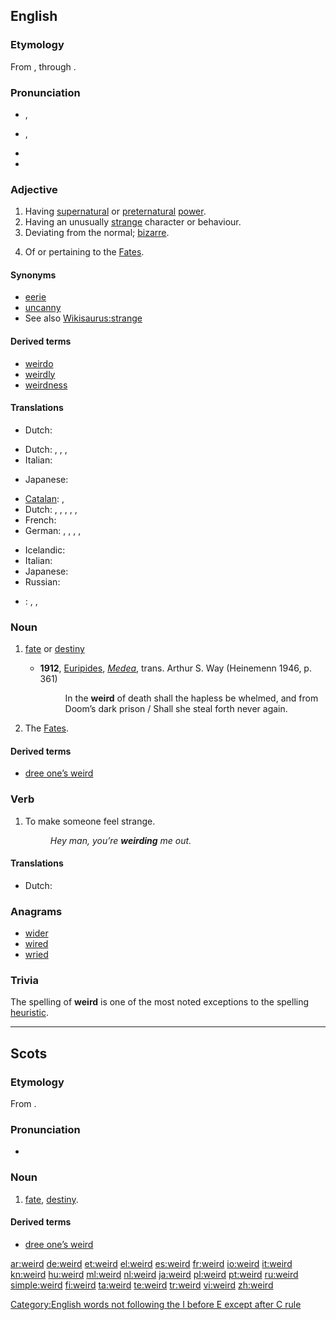 {{was wotd|2007|March|5}}
==English==

===Etymology===
From {{etyl|ang}} {{term|wyrd||fate, destiny|lang=ang}}, through {{term|weorþan||to become|lang=ang}}.

===Pronunciation===
* {{a|RP}} {{IPA|/wɪəd/}}, {{SAMPA|/wI@d/}}
* {{a|US}} {{IPA|/wiɚd/|/wɪɚd/}}, {{SAMPA|/wi@rd/}}
* {{audio|en-us-weird.ogg|Audio (US)}}
* {{rhymes|ɪə(r)d}}

===Adjective===
{{en-adj|er}}

# Having [[supernatural]] or [[preternatural]] [[power]].
# Having an unusually [[strange]] character or behaviour.
# Deviating from the normal; [[bizarre]].
# {{archaic}} Of or pertaining to the [[Fates]].

{{rfex}}

====Synonyms====
{{rfc|sort out in senses}}
* [[eerie]]
* [[uncanny]]
* See also [[Wikisaurus:strange]]

====Derived terms====
* [[weirdo]]
* [[weirdly]]
* [[weirdness]]

====Translations====
{{trans-top|having supernatural or preternatural power}}
* Dutch: {{t+|nl|bovennatuurlijk}}
{{trans-mid}}
{{trans-bottom}}

{{trans-top|having an unusually strange character or behaviour}}
* Dutch: {{t+|nl|vreemd}}, {{t+|nl|raar}}, {{t-|nl|bizar}}, {{t+|nl|eigenaardig}}
* Italian: {{t+|it|strano}}
{{trans-mid}}
* Japanese: {{t-|ja|変な|tr=hen na}}
{{trans-bottom}}

{{trans-top|deviating from the normal; bizarre}}
* [[Catalan]]: {{t|ca|rar}},  {{t|ca|estrany}}
* Dutch: {{t+|nl|vreemd}}, {{t+|nl|raar}}, {{t+|nl|ongewoon}}, {{t-|nl|bizar}}, {{t+|nl|eigenaardig}}, {{t+|nl|merkwaardig}}
* French: {{t+|fr|bizarre|m|f}}
* German: {{t|de|eigenartig}}, {{t+|de|merkwürdig}}, {{t+|de|sonderbar}}, {{t+|de|seltsam}}, {{t+|de|bizarr}}
{{trans-mid}}
* Icelandic: {{t+|is|kynlegur|m}}
* Italian: {{t+|it|bizzarro}}
* Japanese: {{t-|ja|変な|tr=hen na}}
* Russian: {{t|ru|странный|tr=stránnyj|sc=Cyrl}}
{{trans-bottom}}

{{trans-top|archaic: of or pertaining to the Fates}}
{{trans-mid}}
{{trans-bottom}}

{{checktrans-top}}
* {{ttbc|pl}}: {{t+|pl|dziwny}}, {{t|pl|dziwaczny}}, {{t|pl|cudaczny}}
{{trans-bottom}}

===Noun===
{{en-noun}}

# {{archaic|except in Scots}} [[fate]] or [[destiny]]
#* '''1912''', [[w:Euripides|Euripides]], ''[[s:Medea|Medea]]'', trans. Arthur S. Way (Heinemenn 1946, p. 361)
#*: In the '''weird''' of death shall the hapless be whelmed, and from Doom’s dark prison / Shall she steal forth never again.
# {{archaic|in plural}} The [[Fates]].

====Derived terms====
* [[dree one’s weird]]

===Verb===
{{rfc|shouldn’t this be at [[weird out]]?}}
{{en-verb}}

# To make someone feel strange.
#: ''Hey man, you’re '''weirding''' me out.''

====Translations====
{{trans-top|make feel strange}}
* Dutch: {{t+|nl|de}} {{t-|nl|kriebel|alt=kriebels}} {{t+|nl|bezorgen}}
{{trans-mid}}
{{trans-bottom}}

===Anagrams===
* [[wider#English|wider]]
* [[wired#English|wired]]
* [[wried#English|wried]]

===Trivia===
The spelling of '''weird''' is one of the most noted exceptions to the {{w|I before E except after C}} spelling [[heuristic]].

[[Category:English words not following the I before E except after C rule]]

----

==Scots==

===Etymology===
From {{etyl|ang|sco}} {{term|wyrd||fate, destiny|lang=ang}}.

===Pronunciation===
* {{IPA|/wird/|lang=sco}}

===Noun===
{{sco-noun}}

# [[fate]], [[destiny]].

====Derived terms====
* [[dree one’s weird]]

[[ar:weird]]
[[de:weird]]
[[et:weird]]
[[el:weird]]
[[es:weird]]
[[fr:weird]]
[[io:weird]]
[[it:weird]]
[[kn:weird]]
[[hu:weird]]
[[ml:weird]]
[[nl:weird]]
[[ja:weird]]
[[pl:weird]]
[[pt:weird]]
[[ru:weird]]
[[simple:weird]]
[[fi:weird]]
[[ta:weird]]
[[te:weird]]
[[tr:weird]]
[[vi:weird]]
[[zh:weird]]